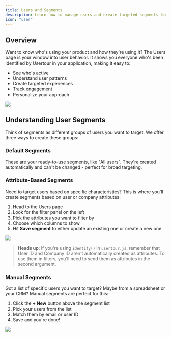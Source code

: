 ```yaml
---
title: Users and Segments
description: Learn how to manage users and create targeted segments for personalized experiences
icon: "user"
---
```


## Overview

Want to know who's using your product and how they're using it? The Users page is your window into user behavior. It shows you everyone who's been identified by Usertour in your application, making it easy to:
- See who's active
- Understand user patterns
- Create targeted experiences
- Track engagement
- Personalize your approach

![](/user-segment.png)

## Understanding User Segments

Think of segments as different groups of users you want to target. We offer three ways to create these groups:

### Default Segments
These are your ready-to-use segments, like "All users". They're created automatically and can't be changed - perfect for broad targeting.

### Attribute-Based Segments
Need to target users based on specific characteristics? This is where you'll create segments based on user or company attributes:

1. Head to the Users page
2. Look for the filter panel on the left
3. Pick the attributes you want to filter by
4. Choose which columns to show
5. Hit **Save segment** to either update an existing one or create a new one

![](/images/filter-users.png)

> **Heads up**: If you're using `identify()` in `usertour.js`, remember that User ID and Company ID aren't automatically created as attributes. To use them in filters, you'll need to send them as attributes in the second argument.

### Manual Segments
Got a list of specific users you want to target? Maybe from a spreadsheet or your CRM? Manual segments are perfect for this:

1. Click the **+ New** button above the segment list
2. Pick your users from the list
3. Match them by email or user ID
4. Save and you're done!

![](/images/manual-users.png)